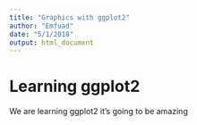 ```yaml
---
title: "Graphics with ggplot2"
author: "Emfuad"
date: "5/1/2018"
output: html_document
---
```


# Learning ggplot2

We are learning ggplot2 it's going to be amazing